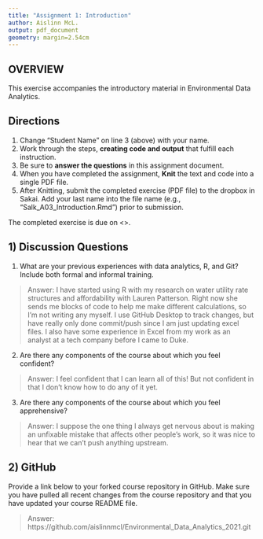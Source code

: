 ```yaml
---
title: "Assignment 1: Introduction"
author: Aislinn McL.
output: pdf_document
geometry: margin=2.54cm
---
```


## OVERVIEW

This exercise accompanies the introductory material in Environmental Data Analytics. 

## Directions
1. Change "Student Name" on line 3 (above) with your name.
3. Work through the steps, **creating code and output** that fulfill each instruction.
4. Be sure to **answer the questions** in this assignment document.
6. When you have completed the assignment, **Knit** the text and code into a single PDF file.
8. After Knitting, submit the completed exercise (PDF file) to the dropbox in Sakai. Add your last name into the file name (e.g., "Salk_A03_Introduction.Rmd") prior to submission.

The completed exercise is due on <>.

## 1) Discussion Questions

1. What are your previous experiences with data analytics, R, and Git? Include both formal and informal training.

> Answer: I have started using R with my research on water utility rate structures and affordability with Lauren Patterson. Right now she sends me blocks of code to help me make different calculations, so I'm not writing any myself. I use GitHub Desktop to track changes, but have really only done commit/push since I am just updating excel files. I also have some experience in Excel from my work as an analyst at a tech company before I came to Duke.

2. Are there any components of the course about which you feel confident?

> Answer: I feel confident that I can learn all of this! But not confident in that I don't know how to do any of it yet.

3. Are there any components of the course about which you feel apprehensive?

> Answer: I suppose the one thing I always get nervous about is making an unfixable mistake that affects other people's work, so it was nice to hear that we can't push anything upstream.


## 2) GitHub

Provide a link below to your forked course repository in GitHub. Make sure you have pulled all recent changes from the course repository  and that you have updated your course README file. 

> Answer: https://github.com/aislinnmcl/Environmental_Data_Analytics_2021.git


